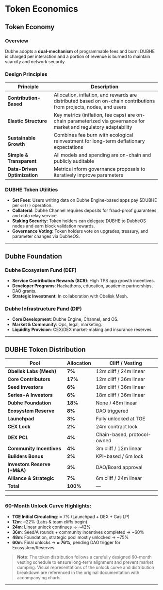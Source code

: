 # Token Economics

## Token Economy

### Overview

Dubhe adopts a **dual-mechanism** of programmable fees and burn: DUBHE is charged per interaction and a portion of revenue is burned to maintain scarcity and network security.

### Design Principles

| Principle                    | Description                                                                                                        |
| ---------------------------- | ------------------------------------------------------------------------------------------------------------------ |
| **Contribution-Based**       | Allocation, inflation, and rewards are distributed based on on-chain contributions from projects, nodes, and users |
| **Elastic Structure**        | Key metrics (inflation, fee caps) are on-chain parameterized via governance for market and regulatory adaptability |
| **Sustainable Growth**       | Combines fee burn with ecological reinvestment for long-term deflationary expectations                             |
| **Simple & Transparent**     | All models and spending are on-chain and publicly auditable                                                        |
| **Data-Driven Optimization** | Metrics inform governance proposals to iteratively improve parameters                                              |

### DUBHE Token Utilities

- **Set Fees**: Users writing data on Dubhe Engine-based apps pay $DUBHE per `set()` operation.
- **Collateral**: Dubhe Channel requires deposits for fraud-proof guarantees and data relay service.
- **Staking Security**: Token holders can delegate DUBHE to DubheOS nodes and earn block validation rewards.
- **Governance Voting**: Token holders vote on upgrades, treasury, and parameter changes via DubheOS.

---

## Dubhe Foundation

### Dubhe Ecosystem Fund (DEF)

- **Service Contribution Rewards (SCR)**: High TPS app growth incentives.
- **Developer Programs**: Hackathons, education, academic partnerships, DAO grants.
- **Strategic Investment**: In collaboration with Obelisk Mesh.

### Dubhe Infrastructure Fund (DIF)

- **Core Development**: Dubhe Engine, Channel, and OS.
- **Market & Community**: Ops, legal, marketing.
- **Liquidity Provision**: CEX/DEX market-making and insurance reserves.

---

## DUBHE Token Distribution

| Pool                         | Allocation | Cliff / Vesting             |
| ---------------------------- | ---------- | --------------------------- |
| **Obelisk Labs (Mesh)**      | **7%**     | 12m cliff / 24m linear      |
| **Core Contributors**        | **17%**    | 12m cliff / 36m linear      |
| **Seed Investors**           | **6%**     | 18m cliff / 36m linear      |
| **Series-A Investors**       | **6%**     | 18m cliff / 36m linear      |
| **Dubhe Foundation**         | **18%**    | None / 48m linear           |
| **Ecosystem Reserve**        | **8%**     | DAO triggered               |
| **Launchpad**                | **3%**     | Fully unlocked at TGE       |
| **CEX Lock**                 | **2%**     | 24m contract lock           |
| **DEX PCL**                  | **4%**     | Chain-based, protocol-owned |
| **Community Incentives**     | **4%**     | 3m cliff / 12m linear       |
| **Builders Bonus**           | **2%**     | KPI-based / 6m lock         |
| **Investors Reserve (+M&A)** | **3%**     | DAO/Board approval          |
| **Alliance & Strategic**     | **7%**     | 6m cliff / 24m linear       |
| **Total**                    | **100%**   | —                           |
---

### 60-Month Unlock Curve Highlights:

- **TGE Initial Circulating**: ≈ 7% (Launchpad + DEX + Gas LP)
- **12m**: ~22% (Labs & team cliffs begin)
- **24m**: Linear unlock continues → ~42%
- **36m**: Seed/A rounds + community incentives completed → ~60%
- **48m**: Foundation, strategic pool mostly unlocked → ~75%
- **60m**: Final unlocks → **≈ 76%**, pending DAO trigger for Ecosystem/Reserves

> **Note**: The token distribution follows a carefully designed 60-month vesting schedule to ensure long-term alignment and prevent market dumping. Visual representations of the unlock curve and distribution breakdown are referenced in the original documentation with accompanying charts.

---
